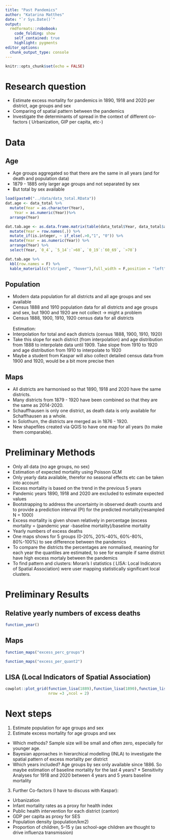 ```yaml
---
title: "Past Pandemics"
author: "Katarina Matthes"
date: "`r Sys.Date()`"
output:
  rmdformats::robobook:
    code_folding: show
    self_contained: true
    highlight: pygments
editor_options: 
  chunk_output_type: console
---
```


```r
knitr::opts_chunk$set(echo = FALSE)
```

# Research question

* Estimate excess mortality for pandemics in 1890, 1918 and 2020 per district, age groups and sex
* Comparing of spatial pattern between the pandemics
* Investigate the determinants of spread in the context of different co-factors ( Urbanization, GIP per capita, etc-)

# Data

## Age

* Age groups aggregated so that there are the same in all years (and for death and population data)
* 1879 - 1885 only larger age groups and not separated by sex
* But total by sex available

```r
load(paste0("../data/data_total.RData")) 
dat.age <- data_total %>%
  mutate(Year = as.character(Year),
    Year = as.numeric(Year))%>%
  arrange(Year)

dat.tab.age <- as.data.frame.matrix(table(data_total$Year, data_total$age_group)) %>%
  mutate(Year = row.names(.)) %>%
  mutate_if(is.integer, ~ if_else(.>0,"1", "0")) %>%
  mutate(Year = as.numeric(Year)) %>%
  arrange(Year) %>%
  select(Year, `0_4`, `5_14`:`>60`, `0_19`:`60_69`, `>70`)

dat.tab.age %>%
  kbl(row.names = F) %>%
  kable_material(c("striped", "hover"),full_width = F,position = "left")
```

## Population

* Modern data population for all districts and all age groups and sex available
* Census 1888 and 1910 population data for all districts and age groups and sex, but 1900 and 1920 are not collect ->  might a problem
* Census 1888, 1900, 1910, 1920  census data for all districts
<br />
<br />
Estimation:
* Interpolation for total and each districts (census 1888, 1900, 1910, 1920)
* Take this slope for each district (from interpolation) and age distribution from 1888 to interpolate data until 1909. Take slope from 1910 to 1920 and age distribution from 1910 to interpolate to 1920
* Maybe a student from Kaspar will also collect detailed census data from 1900 and 1920, would be a bit more precise then

## Maps

* All districts are harmonised so that 1890, 1918 and 2020 have the same districts.
* Many districts from 1879 - 1920 have been combined so that they are the same as 2014-2020.
* Schauffhausen is only one district, as death data is only available for Schaffhausen as a whole.
* In Solothurn, the districts are merged as in 1876 - 1920.
* New shapefiles created via QGIS to have one map for all years (to make them comparable).

# Preliminary Methods
* Only all data (no age groups, no sex)
* Estimation of expected mortality using Poisson GLM
* Only yearly data available, therefor no seasonal effects etc can be taken into account
* Excess mortality is based on the trend in the previous 5 years
* Pandemic years 1890, 1918 and 2020 are excluded to estimate expected values 
* Bootstrapping to address the uncertainty in observed death counts and to provide a prediction interval (PI) for the predicted mortality(resampled N = 1000) 
* Excess mortality is given shown relatively in percentage (excess mortality = (pandemic year -baseline mortality)/baseline mortality
* Yearly numbers of excess deaths 
* One maps shows for 5 groups (0-20%, 20%-40%, 60%-80%, 80%-100%) to see difference between the pandemics
* To compare the districts the percentages are normalised, meaning for each year the quantiles are estimated, to see for example if same district have high excess mortaly between the pandemics
* To find pattern and clusters: Moran’s I statistics ( LISA: Local Indicators of Spatial Association) were user mapping statistically significant local clusters.


# Preliminary Results

## Relative yearly numbers of excess deaths
```r
function_year()
```

## Maps

```r
function_maps("excess_perc_groups")
```

```r
function_maps("excess_per_quant2")
```

## LISA (Local Indicators of Spatial Association)

```r
cowplot::plot_grid(function_lisa(1889),function_lisa(1890),function_lisa(1918),function_lisa(1919),function_lisa(2020),
                   nrow =3 ,ncol = 2)
```

# Next steps
1. Estimate population for age groups and sex
2. Estimate excess mortality for age groups and sex
  * Which methods? Sample size will be small and often zero, especially for younger age. 
  * Bayesian approaches in hierarchical modelling (INLA) to investigate the spatial pattern of excess mortality per district
  * Which years included? Age groups by sex only available since 1886. So maybe estimation of baseline mortality for the last 4 years?      * Sensitivity Analyses for 1918 and 2020 between 4 years and 5 years baseline mortality
3. Further Co-factors (I have to discuss with Kaspar):
 * Urbanization
 * Infant mortality rates as a proxy for health index
 * Public health intervention for each district (canton)
 * GDP per capita as proxy for SES
 * Population density (population/km2)
 * Proportion of children, 5–15 y (as school-age children are thought to drive influenza transmission)
 






